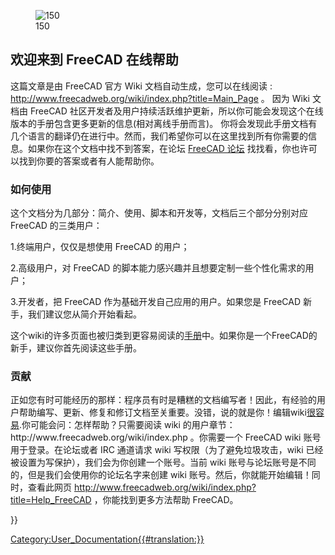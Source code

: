 <languages/>
{{Docnav
|
|[[About_FreeCAD|关于 FreeCAD]]
}}

[[Image:Crystal_Clear_app_tutorials.png|right|150]]

<span id="Welcome_to_the_FreeCAD_on-line_help"></span>
== 欢迎来到 FreeCAD 在线帮助 ==

<div class="mw-translate-fuzzy">
这篇文章是由 FreeCAD 官方 Wiki 文档自动生成，您可以在线阅读 : http://www.freecadweb.org/wiki/index.php?title=Main_Page 。
因为 Wiki 文档由 FreeCAD 社区开发者及用户持续活跃维护更新，所以你可能会发现这个在线版本的手册包含更多更新的信息(相对离线手册而言)。
你将会发现此手册文档有几个语言的翻译仍在进行中。然而，我们希望你可以在这里找到所有你需要的信息。如果你在这个文档中找不到答案，在论坛
[http://forum.freecadweb.org/index.php FreeCAD 论坛] 找找看，你也许可以找到你要的答案或者有人能帮助你。
</div>

<span id="How_to_use"></span>
=== 如何使用 ===

这个文档分为几部分：简介、使用、脚本和开发等，文档后三个部分分别对应 FreeCAD 的三类用户：

1.终端用户，仅仅是想使用 FreeCAD 的用户；

2.高级用户，对 FreeCAD 的脚本能力感兴趣并且想要定制一些个性化需求的用户；

3.开发者，把 FreeCAD 作为基础开发自己应用的用户。如果您是 FreeCAD 新手，我们建议您从简介开始看起。

这个wiki的许多页面也被归类到更容易阅读的[[Manual|手册]]中。如果你是一个FreeCAD的新手，建议你首先阅读这些手册。

<span id="Contribute"></span>
=== 贡献 ===

正如您有时可能经历的那样：程序员有时是糟糕的文档编写者！因此，有经验的用户帮助编写、更新、修复和修订文档至关重要。没错，说的就是你！编辑wiki[https://www.mediawiki.org/wiki/Help:Formatting 很容易].你可能会问：怎样帮助？只需要阅读 wiki 的用户章节：http://www.freecadweb.org/wiki/index.php 。你需要一个 FreeCAD wiki 账号用于登录。在论坛或者 IRC 通道请求 wiki 写权限（为了避免垃圾攻击，wiki 已经被设置为写保护），我们会为你创建一个账号。当前 wiki 账号与论坛账号是不同的，但是我们会使用你的论坛名字来创建 wiki 账号。然后，你就能开始编辑！同时，查看此网页 http://www.freecadweb.org/wiki/index.php?title=Help_FreeCAD ，你能找到更多方法帮助 FreeCAD。

{{docnav/zh-cn|Online Help Toc/zh-cn|关于 FreeCAD}}

{{Userdocnavi{{#translation:}}}}
[[Category:User_Documentation{{#translation:}}]]